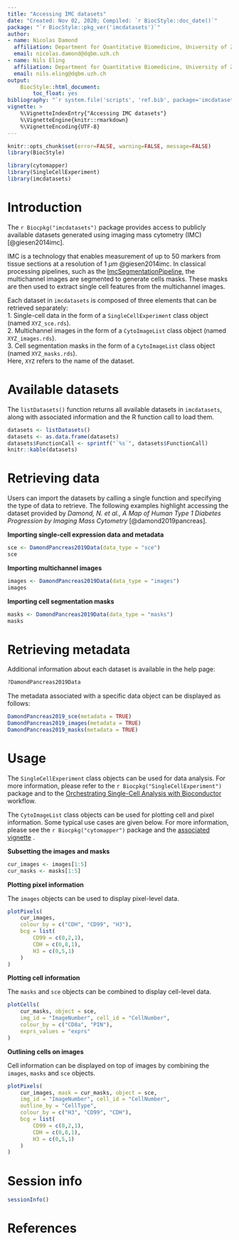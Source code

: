 ```yaml
---
title: "Accessing IMC datasets"
date: "Created: Nov 02, 2020; Compiled: `r BiocStyle::doc_date()`"
package: "`r BiocStyle::pkg_ver('imcdatasets')`"
author:
- name: Nicolas Damond
  affiliation: Department for Quantitative Biomedicine, University of Zurich
  email: nicolas.damond@dqbm.uzh.ch
- name: Nils Eling
  affiliation: Department for Quantitative Biomedicine, University of Zurich
  email: nils.eling@dqbm.uzh.ch
output:
    BiocStyle::html_document:
        toc_float: yes
bibliography: "`r system.file('scripts', 'ref.bib', package='imcdatasets')`"
vignette: >
    %\VignetteIndexEntry{"Accessing IMC datasets"}
    %\VignetteEngine{knitr::rmarkdown}
    %\VignetteEncoding{UTF-8}
---
```


```r
knitr::opts_chunk$set(error=FALSE, warning=FALSE, message=FALSE)
library(BiocStyle)
```

```r
library(cytomapper)
library(SingleCellExperiment)
library(imcdatasets)
```

# Introduction

The `r Biocpkg("imcdatasets")` package provides access to publicly available
datasets generated using imaging mass cytometry (IMC) [@giesen2014imc].

IMC is a technology that enables measurement of up to 50 markers from tissue 
sections at a resolution of 1 $\mu m$ @giesen2014imc. In classical processing 
pipelines, such as the [ImcSegmentationPipeline](https://github.com/BodenmillerGroup/ImcSegmentationPipeline), 
the multichannel images are segmented to generate cells masks. These masks are 
then used to extract single cell features from the multichannel images.  

Each dataset in `imcdatasets` is composed of three elements that can be 
retrieved separately:  
1. Single-cell data in the form of a `SingleCellExperiment` class object (named 
`XYZ_sce.rds`).  
2. Multichannel images in the form of a `CytoImageList` class object (named 
`XYZ_images.rds`).  
3. Cell segmentation masks in the form of a `CytoImageList` class object (named
`XYZ_masks.rds`).  
Here, `XYZ` refers to the name of the dataset.

# Available datasets

The `listDatasets()` function returns all available datasets in `imcdatasets`, 
along with associated information and the R function call to load them.

```r
datasets <- listDatasets()
datasets <- as.data.frame(datasets)
datasets$FunctionCall <- sprintf("`%s`", datasets$FunctionCall)
knitr::kable(datasets)
```

# Retrieving data

Users can import the datasets by calling a single function and specifying the 
type of data to retrieve. The following examples highlight accessing the dataset
provided by _Damond, N. et al., A Map of Human Type 1 Diabetes Progression by 
Imaging Mass Cytometry_ [@damond2019pancreas].

__Importing single-cell expression data and metadata__

```r
sce <- DamondPancreas2019Data(data_type = "sce")
sce
```

__Importing multichannel images__

```r
images <- DamondPancreas2019Data(data_type = "images")
images
```

__Importing cell segmentation masks__

```r
masks <- DamondPancreas2019Data(data_type = "masks")
masks
```

# Retrieving metadata

Additional information about each dataset is available in the help page:

```r
?DamondPancreas2019Data
```

The metadata associated with a specific data object can be displayed as follows:

```r
DamondPancreas2019_sce(metadata = TRUE)
DamondPancreas2019_images(metadata = TRUE)
DamondPancreas2019_masks(metadata = TRUE)
```

# Usage

The `SingleCellExperiment` class objects can be used for data analysis. For more
information, please refer to the `r Biocpkg("SingleCellExperiment")` package 
and to the [Orchestrating Single-Cell Analysis with Bioconductor](http://bioconductor.org/books/release/OSCA/)
workflow.  

The `CytoImageList` class objects can be used for plotting cell and pixel 
information. Some typical use cases are given below. For more information, 
please see the `r Biocpkg("cytomapper")` package and the
[associated vignette](https://www.bioconductor.org/packages/devel/bioc/vignettes/cytomapper/inst/doc/cytomapper.html)
.  

__Subsetting the images and masks__

```r
cur_images <- images[1:5]
cur_masks <- masks[1:5]
```

__Plotting pixel information__  

The `images` objects can be used to display pixel-level data.

```r
plotPixels(
    cur_images,
    colour_by = c("CDH", "CD99", "H3"),
    bcg = list(
        CD99 = c(0,2,1),
        CDH = c(0,8,1),
        H3 = c(0,5,1)
    )
)
```

__Plotting cell information__  

The `masks` and `sce` objects can be combined to display cell-level data.

```r
plotCells(
    cur_masks, object = sce,
    img_id = "ImageNumber", cell_id = "CellNumber",
    colour_by = c("CD8a", "PIN"),
    exprs_values = "exprs"
)
```

__Outlining cells on images__  

Cell information can be displayed on top of images by combining the `images`, 
`masks` and `sce` objects.

```r
plotPixels(
    cur_images, mask = cur_masks, object = sce,
    img_id = "ImageNumber", cell_id = "CellNumber",
    outline_by = "CellType",
    colour_by = c("H3", "CD99", "CDH"),
    bcg = list(
        CD99 = c(0,2,1),
        CDH = c(0,8,1),
        H3 = c(0,5,1)
    )
)
```

# Session info {.unnumbered}

```r
sessionInfo()
```

# References
